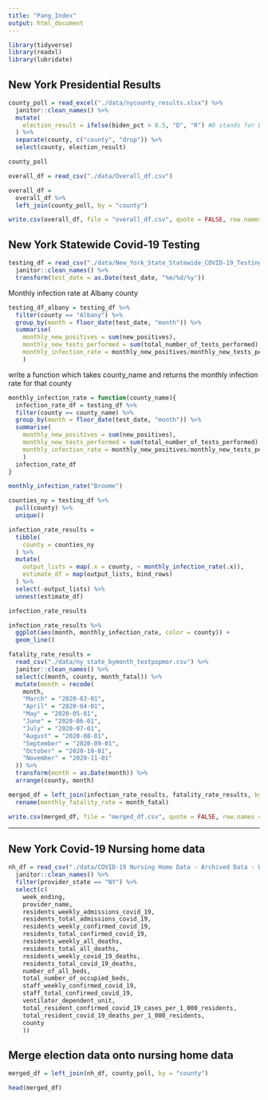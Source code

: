 ```yaml
---
title: "Pang_Index"
output: html_document
---
```



```r
library(tidyverse)
library(readxl)
library(lubridate)
```
## New York Presidential Results

```r
county_poll = read_excel("./data/nycounty_results.xlsx") %>%
  janitor::clean_names() %>%
  mutate(
    election_result = ifelse(biden_pct > 0.5, "D", "R") #D stands for Democratic party win and R stands for Republican Party win
  ) %>%
  separate(county, c("county", "drop")) %>% 
  select(county, election_result)

county_poll

overall_df = read_csv("./data/Overall_df.csv")

overall_df =
  overall_df %>%
  left_join(county_poll, by = "county")

write.csv(overall_df, file = "overall_df.csv", quote = FALSE, row.names = F) 
```

## New York Statewide Covid-19 Testing

```r
testing_df = read_csv("./data/New_York_State_Statewide_COVID-19_Testing.csv") %>%
  janitor::clean_names() %>%
  transform(test_date = as.Date(test_date, "%m/%d/%y"))
```

Monthly infection rate at Albany county
```r
testing_df_albany = testing_df %>%
  filter(county == "Albany") %>% 
  group_by(month = floor_date(test_date, "month")) %>%
  summarise(
    monthly_new_positives = sum(new_positives),
    monthly_new_tests_performed = sum(total_number_of_tests_performed),
    monthly_infection_rate = monthly_new_positives/monthly_new_tests_performed
    )
```
write a function which takes county_name and returns the monthly infection rate for that county
```r
monthly_infection_rate = function(county_name){
  infection_rate_df = testing_df %>%
  filter(county == county_name) %>% 
  group_by(month = floor_date(test_date, "month")) %>%
  summarise(
    monthly_new_positives = sum(new_positives),
    monthly_new_tests_performed = sum(total_number_of_tests_performed),
    monthly_infection_rate = monthly_new_positives/monthly_new_tests_performed
    )
  infection_rate_df
}

monthly_infection_rate("Broome")
```
```r
counties_ny = testing_df %>%
  pull(county) %>%
  unique()

infection_rate_results = 
  tibble(
    county = counties_ny
  ) %>% 
  mutate(
    output_lists = map(.x = county, ~ monthly_infection_rate(.x)),
    estimate_df = map(output_lists, bind_rows)
  ) %>% 
  select(-output_lists) %>% 
  unnest(estimate_df)

infection_rate_results

infection_rate_results %>%
  ggplot(aes(month, monthly_infection_rate, color = county)) +
  geom_line()
```

```r
fatality_rate_results =
  read_csv("./data/ny_state_bymonth_testpopmor.csv") %>%
  janitor::clean_names() %>%
  select(c(month, county, month_fatal)) %>%
  mutate(month = recode(
    month,
    "March" = "2020-03-01",
    "April" = "2020-04-01",
    "May" = "2020-05-01",
    "June" = "2020-06-01",
    "July" = "2020-07-01",
    "August" = "2020-08-01",
    "September" = "2020-09-01",
    "October" = "2020-10-01",
    "November" = "2020-11-01"
  )) %>%
  transform(month = as.Date(month)) %>%
  arrange(county, month)

merged_df = left_join(infection_rate_results, fatality_rate_results, by = c("county","month")) %>%
  rename(monthly_fatality_rate = month_fatal)

write.csv(merged_df, file = "merged_df.csv", quote = FALSE, row.names = F) 
```


-----------------------------------

## New York Covid-19 Nursing home data

```r
nh_df = read_csv("./data/COVID-19 Nursing Home Data - Archived Data - Week Ending 10_25_20.csv") %>%
  janitor::clean_names() %>%
  filter(provider_state == "NY") %>%
  select(c(
    week_ending,
    provider_name,
    residents_weekly_admissions_covid_19,
    residents_total_admissions_covid_19,
    residents_weekly_confirmed_covid_19,
    residents_total_confirmed_covid_19,
    residents_weekly_all_deaths,
    residents_total_all_deaths,
    residents_weekly_covid_19_deaths,
    residents_total_covid_19_deaths,
    number_of_all_beds,
    total_number_of_occupied_beds,
    staff_weekly_confirmed_covid_19,
    staff_total_confirmed_covid_19,
    ventilator_dependent_unit,
    total_resident_confirmed_covid_19_cases_per_1_000_residents,
    total_resident_covid_19_deaths_per_1_000_residents,
    county
    ))
```
## Merge election data onto nursing home data

```r
merged_df = left_join(nh_df, county_poll, by = "county")

head(merged_df)
```



